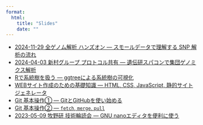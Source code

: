 ```yaml
---
format:
  html:
    title: "Slides"
    date: ""
---
```



- [2024-11-29 全ゲノム解析 ハンズオン &mdash; スモールデータで理解する SNP 解析の流れ](/slides/snp24/00_index.qmd)
- [2024-04-03 新村グループ プロトコル共有 &mdash; 遺伝研スパコンで集団ゲノミクス解析](/slides/lt/tuat2024pipeline.qmd)
- [Rで系統樹を扱う &mdash; ggtreeによる系統樹の可視化](/slides/lt/ggtree.qmd)
- [WEBサイト作成のための基礎知識 &mdash; HTML, CSS, JavaScript, 静的サイトジェネレータ](/slides/lt/html-css.qmd)
- [Git 基本操作① &mdash; GitとGitHubを使い始める](/slides/git-circle/git-vol1.qmd)
- [Git 基本操作② &mdash; `fetch`, `merge`, `pull`](/slides/git-circle/git-vol2.qmd)
- [2023-05-09 牧野研 技術輪読会 &mdash; GNU nanoエディタを便利に使う](/slides/lt/gnu-nano.qmd)
